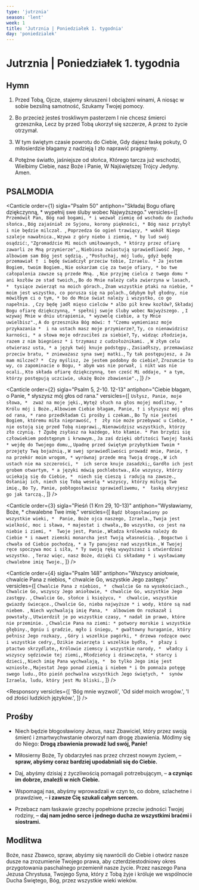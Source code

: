 ```yaml
---
type: 'jutrznia'
season: 'lent'
week: 1
title: 'Jutrznia | Poniedziałek 1. tygodnia'
day: 'poniedzialek'
---
```


# Jutrznia | Poniedziałek 1. tygodnia

<OpeningVersicle />

## Hymn

1. Przed Tobą, Ojcze, stajemy skruszeni
   I obciążeni winami,
   A niosąc w sobie bezsilną samotność,
   Szukamy Twojej pomocy.

2. Bo przecież jesteś troskliwym pasterzem
   I nie chcesz śmierci grzesznika,
   Lecz by przed Tobą ukorzył się szczerze,
   A przez to życie otrzymał.

3. W tym świętym czasie powrotu do Ciebie,
   Gdy dajesz łaskę pokuty,
   O miłosierdzie błagamy z nadzieją
   I zło naprawić pragniemy.

4. Potężne światło, jaśniejsze od słońca,
   Którego tarcza już wschodzi,
   Wielbimy Ciebie, nasz Boże i Panie,
   W Najświętszej Trójcy Jedyny. Amen.

## PSALMODIA

<Canticle
  order={1}
  sigla="Psalm 50"
  antiphon="Składaj Bogu ofiarę dziękczynną, * wypełnij swe śluby wobec Najwyższego."
  versicles={[
    `Przemówił Pan, Bóg nad bogami, *
i wezwał ziemię od wschodu do zachodu słońca.`,
    `Bóg zajaśniał ze Syjonu, korony piękności, *
Bóg nasz przybył i nie będzie milczał. `,
    `Poprzedza Go ogień trawiący, *
wokół Niego szaleje nawałnica.`,
    `Wzywa z góry niebo i ziemię, *
by lud swój osądzić:`,
    `"Zgromadźcie Mi moich umiłowanych, *
którzy przez ofiarę zawarli ze Mną przymierze",`,
    `Niebiosa zwiastują sprawiedliwość Jego, *
albowiem sam Bóg jest sędzią. `,
    `"Posłuchaj, mój ludu, gdyż będę przemawiał † 
i będę świadczył przeciw tobie, Izraelu. *
Ja jestem Bogiem, twoim Bogiem.`,
    `Nie oskarżam cię za twoje ofiary, *
bo twe całopalenia zawsze są przede Mną. `,
    `Nie przyjmę cielca z twego domu *
ani kozłów ze stad twoich,`,
    `Bo do Mnie należy cała zwierzyna w lasach, * 
tysiące zwierząt na moich górach.`,
    `Znam wszystkie ptaki na niebie, *
moim jest wszystko, co porusza się na polach.`,
    `Gdybym był głodny, nie mówiłbym ci o tym, *
bo do Mnie świat należy i wszystko, co go napełnia. `,
    `Czy będę jadł mięso cielców *
albo pił krew kozłów?`,
    `Składaj Bogu ofiarę dziękczynną, *
spełnij swoje śluby wobec Najwyższego. `,
    `I wzywaj Mnie w dniu utrapienia, *
wyzwolę ciebie, a ty Mnie uwielbisz".`,
    `A do grzesznika Bóg mówi: †
"Czemu wymieniasz moje przykazania * 
i na ustach masz moje przymierze?`,
    `Ty, co nienawidzisz karności, *
a słowa moje odrzuciłeś za siebie?`,
    `Ty, widząc złodzieja, razem z nim biegniesz *
i trzymasz z cudzołożnikami. `,
    `W złym celu otwierasz usta, *
a język twój knuje podstępy.`,
    `Zasiadłszy, przemawiasz przeciw bratu, *
znieważasz syna swej matki.`,
    `Ty tak postępujesz, a Ja mam milczeć? * 
Czy myślisz, że jestem podobny do ciebie?`,
    `Zrozumcie to wy, co zapominacie o Bogu, *
abym was nie porwał, i nikt was nie ocali.`,
    `Kto składa ofiarę dziękczynną, ten cześć Mi oddaje, *
a tym, którzy postępują uczciwie, ukażę Boże zbawienie".`,
  ]}
/>

<Canticle
  order={2}
  sigla="Psalm 5, 2-10. 12-13"
  antiphon="Ciebie błagam, o Panie, * słyszysz mój głos od rana."
  versicles={[
    `Usłysz, Panie, moje słowa, * 
zważ na moje jęki.`,
    `Wytęż słuch na głos mojej modlitwy, *
Królu mój i Boże.`,
    `Albowiem Ciebie błagam, Panie, †
i słyszysz mój głos od rana, *
rano przedkładam Ci prośby i czekam.`,
    `Bo Ty nie jesteś Bogiem, któremu miła nieprawość, † 
zły nie może przebywać u Ciebie, *
nie ostoją się przed Tobą nieprawi.`,
    `Nienawidzisz wszystkich, którzy zło czynią. †
Zgubę zsyłasz na każdego, kto kłamie. *
Pan brzydzi się człowiekiem podstępnym i krwawym.`,
    `Ja zaś dzięki obfitości Twojej łaski *
wejdę do Twojego domu,`,
    `Upadnę przed świętym przybytkiem Twoim * 
przejęty Twą bojaźnią.`,
    `W swej sprawiedliwości prowadź mnie, Panie, † 
na przekór moim wrogom, *
wyrównaj przede mną Twoją drogę.`,
    `W ich ustach nie ma szczerości, * 
ich serce knuje zasadzki;`,
    `Gardło ich jest grobem otwartym, *
a języki mówią pochlebstwa.`,
    `Ale wszyscy, którzy uciekają się do Ciebie, * 
niech się cieszą i radują na zawsze.`,
    `Osłaniaj ich, niech się Tobą weselą *
wszyscy, którzy miłują Twe imię.`,
    `Bo Ty, Panie, pobłogosławisz sprawiedliwemu, * 
łaską okryjesz go jak tarczą.`,
  ]}
/>

<Canticle
  order={3}
  sigla="Pieśń (1 Krn 29, 10-13)"
  antiphon="Wysławiamy, Boże, * chwalebne Twe imię."
  versicles={[
    `Bądź błogosławiony po wszystkie wieki, * 
Panie, Boże ojca naszego, Izraela.`,
    `Twoja jest wielkość, moc i sława, *
majestat i chwała,`,
    `Bo wszystko, co jest na niebie i ziemi, * 
Twoje jest, Panie.`,
    `Władza królewska należy do Ciebie *
i nawet ziemski monarcha jest Twoją własnością. `,
    `Bogactwo i chwała od Ciebie pochodzą, *
a Ty panujesz nad wszystkim.`,
    `W Twojej ręce spoczywa moc i siła, *
Ty swoją ręką wywyższasz i utwierdzasz wszystko. `,
    `Teraz więc, nasz Boże, dzięki Ci składamy *
i wysławiamy chwalebne imię Twoje.`,
  ]}
/>

<Canticle
  order={4}
  sigla="Psalm 148"
  antiphon="Wszyscy aniołowie, chwalcie Pana z niebios, * chwalcie Go, wszystkie Jego zastępy."
  versicles={[
    `Chwalcie Pana z niebios, * 
chwalcie Go na wysokościach.`,
    `Chwalcie Go, wszyscy Jego aniołowie, *
chwalcie Go, wszystkie Jego zastępy. `,
    `Chwalcie Go, słońce i księżycu, * 
chwalcie, wszystkie gwiazdy świecące.`,
    `Chwalcie Go, nieba najwyższe *
i wody, które są nad niebem. `,
    `Niech wychwalają imię Pana, * 
albowiem On rozkazał i powstały.`,
    `Utwierdził je po wszystkie czasy, *
nadał im prawo, które nie przeminie. `,
    `Chwalcie Pana na ziemi: *
potwory morskie i wszystkie głębiny.`,
    `Ogniu i gradzie, mgło i śniegu, *
gwałtowny huraganie, który pełnisz Jego rozkazy, `,
    `Góry i wszelkie pagórki, *
drzewa rodzące owoc i wszystkie cedry,`,
    `Dzikie zwierzęta i wszelkie bydło, * 
płazy i ptactwo skrzydlate,`,
    `Królowie ziemscy i wszystkie narody, * 
władcy i wszyscy sędziowie tej ziemi,`,
    `Młodzieńcy i dziewczęta, *
starcy i dzieci,`,
    `Niech imię Pana wychwalają, * 
bo tylko Jego imię jest wzniosłe.`,
    `Majestat Jego ponad ziemią i niebem *
i On pomnaża potęgę swego ludu.`,
    `Oto pieśń pochwalna wszystkich Jego świętych, * 
synów Izraela, ludu, który jest Mu bliski.`,
  ]}
/>

<Passage
  sigla="Wj 19, 4b-6a"
  passage="Widzieliście, jak niosłem was na orlich skrzydłach i przywiodłem was do Mnie. Teraz więc, jeśli pilnie będziecie słuchać mego głosu i strzec mojego przymierza, będziecie moją szczególną własnością pośród wszystkich narodów, gdyż do Mnie należy cała ziemia. Lecz wy będziecie Mi królestwem kapłanów i ludem świętym."
/>

<Responsory
  versicles={[
    'Bóg mnie wyzwoli',
    'Od sideł moich wrogów.',
    'I od złości ludzkich języków.',
  ]}
/>

<Benedictus antiphon="Pójdźcie, błogosławieni Ojca mojego, * weźmijcie w posiadanie królestwo, / przygotowane wam od założenia świata." />

## Prośby

- Niech będzie błogosławiony Jezus, nasz Zbawiciel, który przez swoją śmierć i zmartwychwstanie otworzył nam drogę zbawienia. Módlmy się do Niego: **Drogą zbawienia prowadź lud swój, Panie!**

- Miłosierny Boże, Ty obdarzyłeś nas przez chrzest nowym życiem, – **spraw, abyśmy coraz bardziej upodabniali się do Ciebie.**

- Daj, abyśmy dzisiaj z życzliwością pomagali potrzebującym, – **a czyniąc im dobrze, znaleźli w nich Ciebie.**

- Wspomagaj nas, abyśmy wprowadzali w czyn to, co dobre, szlachetne i prawdziwe, – **i zawsze Cię szukali całym sercem.**

- Przebacz nam łaskawie grzechy popełnione przeciw jedności Twojej rodziny, – **daj nam jedno serce i jednego ducha ze wszystkimi braćmi i siostrami.**

<CustomIntercessions type="lauds" />

<KyrieEleison />

<LordsPrayer />

## Modlitwa

Boże, nasz Zbawco, spraw, abyśmy się nawrócili do Ciebie i otwórz nasze dusze na zrozumienie Twojego prawa, aby czterdziestodniowy okres przygotowania paschalnego przemienił nasze życie. Przez naszego Pana Jezusa Chrystusa, Twojego Syna, który z Tobą żyje i króluje we wspólnocie Ducha Świętego, Bóg, przez wszystkie wieki wieków.

<Amen />

<BlessingAndConcludingVersicle />
